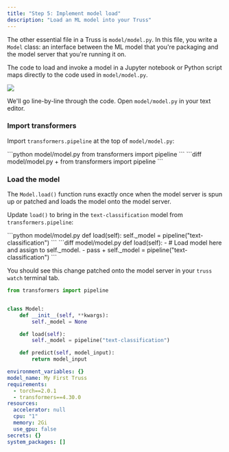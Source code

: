 ```yaml
---
title: "Step 5: Implement model load"
description: "Load an ML model into your Truss"
---
```


The other essential file in a Truss is `model/model.py`. In this file, you write a `Model` class: an interface between the ML model that you're packaging and the model server that you're running it on.

The code to load and invoke a model in a Jupyter notebook or Python script maps directly to the code used in `model/model.py`.

<Frame>
  <img src="/images/notebook-to-model.png" />
</Frame>

We'll go line-by-line through the code. Open `model/model.py` in your text editor.

### Import transformers

Import `transformers.pipeline` at the top of `model/model.py`:

<Tabs>
<Tab title="Code">
```python model/model.py
from transformers import pipeline
```
</Tab>
<Tab title="Diff">
```diff model/model.py
+ from transformers import pipeline
```
</Tab>
</Tabs>

### Load the model

The `Model.load()` function runs exactly once when the model server is spun up or patched and loads the model onto the model server.

Update `load()` to bring in the `text-classification` model from `transformers.pipeline`:

<Tabs>
<Tab title="Code">
```python model/model.py
def load(self):
    self._model = pipeline("text-classification")
```
</Tab>
<Tab title="Diff">
```diff model/model.py
def load(self):
-    # Load model here and assign to self._model.
-    pass
+    self._model = pipeline("text-classification")
```
</Tab>
</Tabs>

You should see this change patched onto the model server in your `truss watch` terminal tab.

<RequestExample>

```python model/model.py  ●
from transformers import pipeline


class Model:
    def __init__(self, **kwargs):
        self._model = None

    def load(self):
        self._model = pipeline("text-classification")

    def predict(self, model_input):
        return model_input
```

```yaml config.yaml
environment_variables: {}
model_name: My First Truss
requirements:
  - torch==2.0.1
  - transformers==4.30.0
resources:
  accelerator: null
  cpu: "1"
  memory: 2Gi
  use_gpu: false
secrets: {}
system_packages: []
```

</RequestExample>
